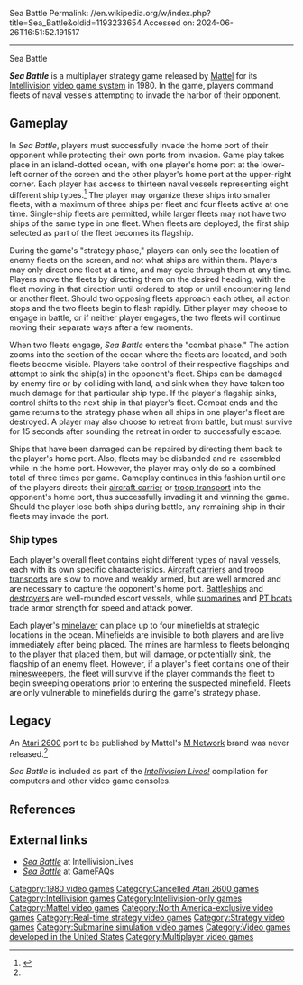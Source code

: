 Sea Battle
Permalink: //en.wikipedia.org/w/index.php?title=Sea_Battle&oldid=1193233654
Accessed on: 2024-06-26T16:51:52.191517



------
Sea Battle
{{about|the 1980 video game|the article on ship-to-ship combat|Naval warfare}}
{{Infobox video game
| title = Sea Battle 
| image = Sea Battle cover.jpg
| caption= Cover art
| developer = [[Mattel]]
| publisher = Mattel
| designer = Ken Smith<ref name="INTVlives">{{cite web|url=http://intellivisiongames.com/gamepage.php?gameId=81|title=Sea Battle|work=IntellivisionLives.com|access-date=2010-05-24}}</ref>
| engine =
| released = {{vgrelease|NA|[[1980 in video gaming|1980]]}}
| genre = [[Real-time strategy]]<ref>{{cite web|url=https://www.allgame.com/game.php?id=12239|title=Sea Battle|archive-url=https://web.archive.org/web/20140101010101/https://www.allgame.com/game.php?id=12239|archive-date=2014-01-01|url-status=dead|website=[[All Media Network#AllGame|AllGame]]}}</ref>
| modes = [[Multiplayer video game|Multiplayer]]
| platforms = [[Intellivision]]
}}

'''''Sea Battle''''' is a multiplayer strategy game released by [[Mattel]] for its [[Intellivision]] [[gaming console|video game system]] in 1980. In the game, players command fleets of naval vessels attempting to invade the harbor of their opponent.

==Gameplay==
In ''Sea Battle'', players must successfully invade the home port of their opponent while protecting their own ports from invasion. Game play takes place in an island-dotted ocean, with one player's home port at the lower-left corner of the screen and the other player's home port at the upper-right corner. Each player has access to thirteen naval vessels representing eight different ship types.<ref name="SBInst">{{cite web|url=http://www.intellivisiongames.com/bluesky/games/instructions/action/seabttle.txt|title=Sea Battle instructions|work=IntellivisionLives.com|access-date=2010-05-24}}</ref> The player may organize these ships into smaller fleets, with a maximum of three ships per fleet and four fleets active at one time. Single-ship fleets are permitted, while larger fleets may not have two ships of the same type in one fleet. When fleets are deployed, the first ship selected as part of the fleet becomes its flagship.

During the game's "strategy phase," players can only see the location of enemy fleets on the screen, and not what ships are within them. Players may only direct one fleet at a time, and may cycle through them at any time. Players move the fleets by directing them on the desired heading, with the fleet moving in that direction until ordered to stop or until encountering land or another fleet. Should two opposing fleets approach each other, all action stops and the two fleets begin to flash rapidly. Either player may choose to engage in battle, or if neither player engages, the two fleets will continue moving their separate ways after a few moments.

When two fleets engage, ''Sea Battle'' enters the "combat phase." The action zooms into the section of the ocean where the fleets are located, and both fleets become visible. Players take control of their respective flagships and attempt to sink the ship(s) in the opponent's fleet. Ships can be damaged by enemy fire or by colliding with land, and sink when they have taken too much damage for that particular ship type. If the player's flagship sinks, control shifts to the next ship in that player's fleet. Combat ends and the game returns to the strategy phase when all ships in one player's fleet are destroyed. A player may also choose to retreat from battle, but must survive for 15 seconds after sounding the retreat in order to successfully escape.

Ships that have been damaged can be repaired by directing them back to the player's home port. Also, fleets may be disbanded and re-assembled while in the home port. However, the player may only do so a combined total of three times per game. Gameplay continues in this fashion until one of the players directs their [[aircraft carrier]] or [[Troopship|troop transport]] into the opponent's home port, thus successfully invading it and winning the game. Should the player lose both ships during battle, any remaining ship in their fleets may invade the port.

===Ship types===
Each player's overall fleet contains eight different types of naval vessels, each with its own specific characteristics. [[Aircraft carrier]]s and [[Troopship|troop transport]]s are slow to move and weakly armed, but are well armored and are necessary to capture the opponent's home port. [[Battleship]]s and [[destroyer]]s are well-rounded escort vessels, while [[submarine]]s and [[PT boat]]s trade armor strength for speed and attack power.

Each player's [[minelayer]] can place up to four minefields at strategic locations in the ocean. Minefields are invisible to both players and are live immediately after being placed. The mines are harmless to fleets belonging to the player that placed them, but will damage, or potentially sink, the flagship of an enemy fleet. However, if a player's fleet contains one of their [[Minesweeper (ship)|minesweeper]]s, the fleet will survive if the player commands the fleet to begin sweeping operations prior to entering the suspected minefield. Fleets are only vulnerable to minefields during the game's strategy phase.

==Legacy==
An [[Atari 2600]] port to be published by Mattel's [[M Network]] brand was never released.<ref name="INTVlives"/>

''Sea Battle'' is included as part of the ''[[Intellivision Lives!]]'' compilation for computers and other video game consoles.

==References==
{{reflist}}

==External links==
* [http://intellivisiongames.com/gamepage.php?gameId=81 ''Sea Battle''] at IntellivisionLives
* [http://www.gamefaqs.com/intellivision/565864-sea-battle ''Sea Battle''] at GameFAQs

[[Category:1980 video games]]
[[Category:Cancelled Atari 2600 games]]
[[Category:Intellivision games]]
[[Category:Intellivision-only games]]
[[Category:Mattel video games]]
[[Category:North America-exclusive video games]]
[[Category:Real-time strategy video games]]
[[Category:Strategy video games]]
[[Category:Submarine simulation video games]]
[[Category:Video games developed in the United States]]
[[Category:Multiplayer video games]]